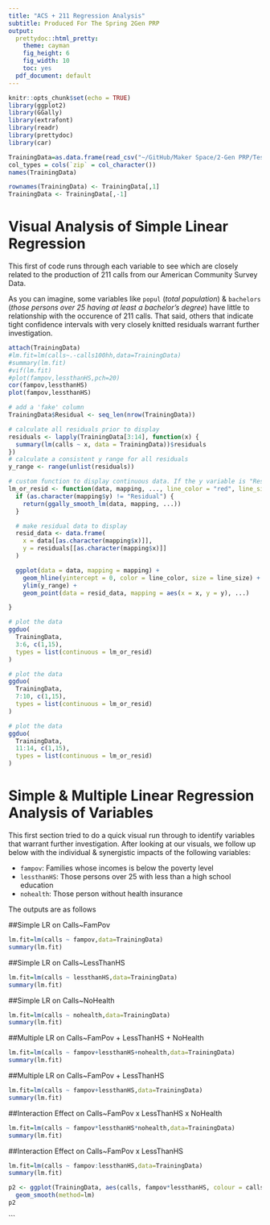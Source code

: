 ```yaml
---
title: "ACS + 211 Regression Analysis"
subtitle: Produced For The Spring 2Gen PRP
output:
  prettydoc::html_pretty: 
    theme: cayman
    fig_height: 6
    fig_width: 10
    toc: yes
  pdf_document: default
---
```


```r
knitr::opts_chunk$set(echo = TRUE)
library(ggplot2)
library(GGally)
library(extrafont)
library(readr)
library(prettydoc)
library(car)
```

```r
TrainingData=as.data.frame(read_csv("~/GitHub/Maker Space/2-Gen PRP/Test Data- ACS + 211 - Test Data- ACS + 211.csv"))
col_types = cols(`zip` = col_character())
names(TrainingData)
```

```r
rownames(TrainingData) <- TrainingData[,1]
TrainingData <- TrainingData[,-1]
```

# Visual Analysis of Simple Linear Regression 

This first of code runs through each variable to see which are closely related to the production of 211 calls from our American Community Survey Data. 

As you can imagine, some variables like `popul` (*total population*) & `bachelors` (*those persons over 25 having at least a bachelor's degree*) have little to relationship with the occurence of 211 calls. That said, others that indicate tight confidence intervals with very closely knitted residuals warrant further investigation.

```r
attach(TrainingData)
#lm.fit=lm(calls~.-calls100hh,data=TrainingData)
#summary(lm.fit)
#vif(lm.fit)
#plot(fampov,lessthanHS,pch=20)
cor(fampov,lessthanHS)
plot(fampov,lessthanHS)
```


```r

# add a 'fake' column
TrainingData$Residual <- seq_len(nrow(TrainingData))

# calculate all residuals prior to display
residuals <- lapply(TrainingData[3:14], function(x) {
  summary(lm(calls ~ x, data = TrainingData))$residuals
})
# calculate a consistent y range for all residuals
y_range <- range(unlist(residuals))

# custom function to display continuous data. If the y variable is "Residual", do custom work.
lm_or_resid <- function(data, mapping, ..., line_color = "red", line_size = 1) {
  if (as.character(mapping$y) != "Residual") {
    return(ggally_smooth_lm(data, mapping, ...))
  }

  # make residual data to display
  resid_data <- data.frame(
    x = data[[as.character(mapping$x)]],
    y = residuals[[as.character(mapping$x)]]
  )

  ggplot(data = data, mapping = mapping) +
    geom_hline(yintercept = 0, color = line_color, size = line_size) +
    ylim(y_range) +
    geom_point(data = resid_data, mapping = aes(x = x, y = y), ...)

}
```

```r
# plot the data
ggduo(
  TrainingData,
  3:6, c(1,15),
  types = list(continuous = lm_or_resid)
)
```

```r
# plot the data
ggduo(
  TrainingData,
  7:10, c(1,15),
  types = list(continuous = lm_or_resid)
)
```

```r
# plot the data
ggduo(
  TrainingData,
  11:14, c(1,15),
  types = list(continuous = lm_or_resid)
)
```

# Simple & Multiple Linear Regression Analysis of Variables

This first section tried to do a quick visual run through to identify variables that warrant further investigation. After looking at our visuals, we follow up below with the individual & synergistic impacts of the following variables:

  * `fampov`: Families whose incomes is below the poverty level  
  * `lessthanHS`: Those persons over 25 with less than a high school education
  * `nohealth`: Those person without health insurance

The outputs are as follows

##Simple LR on Calls~FamPov

```r
lm.fit=lm(calls ~ fampov,data=TrainingData)
summary(lm.fit)
```


##Simple LR on Calls~LessThanHS
```r
lm.fit=lm(calls ~ lessthanHS,data=TrainingData)
summary(lm.fit)
```


##Simple LR on Calls~NoHealth
```r
lm.fit=lm(calls ~ nohealth,data=TrainingData)
summary(lm.fit)
```


##Multiple LR on Calls~FamPov + LessThanHS + NoHealth
```r
lm.fit=lm(calls ~ fampov+lessthanHS+nohealth,data=TrainingData)
summary(lm.fit)
```


##Multiple LR on Calls~FamPov + LessThanHS
```r
lm.fit=lm(calls ~ fampov+lessthanHS,data=TrainingData)
summary(lm.fit)
```



##Interaction Effect on Calls~FamPov x LessThanHS x NoHealth
```r
lm.fit=lm(calls ~ fampov*lessthanHS*nohealth,data=TrainingData)
summary(lm.fit)

```



##Interaction Effect on Calls~FamPov x LessThanHS
```r
lm.fit=lm(calls ~ fampov:lessthanHS,data=TrainingData)
summary(lm.fit)
```
```r
p2 <- ggplot(TrainingData, aes(calls, fampov*lessthanHS, colour = calls)) + theme_grey() + geom_point() +
  geom_smooth(method=lm)
p2
```
```


